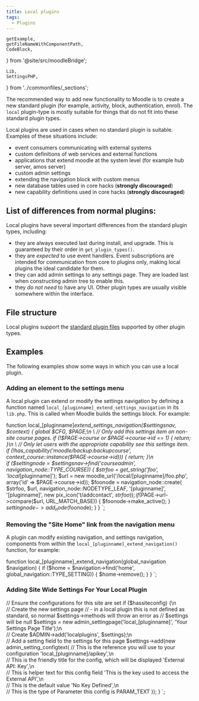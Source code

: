```yaml
---
title: Local plugins
tags:
  - Plugins
---
```


    getExample,
    getFileNameWithComponentPath,
    CodeBlock,
} from '@site/src/moodleBridge';

    Lib,
    SettingsPHP,
} from '../commonfiles/_sections';

The recommended way to add new functionality to Moodle is to create a new standard plugin (for example, activity, block, authentication, enrol). The `local` plugin-type is mostly suitable for things that do not fit into these standard plugin types.

Local plugins are used in cases when no standard plugin is suitable. Examples of these situations include:

- event consumers communicating with external systems
- custom definitions of web services and external functions
- applications that extend moodle at the system level (for example hub server, amos server)
- custom admin settings
- extending the navigation block with custom menus
- new database tables used in core hacks (**strongly discouraged**)
- new capability definitions used in core hacks (**strongly discouraged**)

## List of differences from normal plugins:

Local plugins have several important differences from the standard plugin types, including:

- they are always executed last during install, and upgrade. This is guaranteed by their order in `get_plugin_types()`.
- they are _expected_ to use event handlers. Event subscriptions are intended for communication from core to plugins only, making local plugins the ideal candidate for them.
- they can add admin settings to any settings page. They are loaded last when constructing admin tree to enable this.
- they _do not need_ to have any UI. Other plugin types are usually visible somewhere within the interface.

## File structure

Local plugins support the [standard plugin files](./commonfiles) supported by other plugin types.

## Examples

The following examples show some ways in which you can use a local plugin.

### Adding an element to the settings menu

A local plugin can extend or modify the settings navigation by defining a function named `local_[pluginname]_extend_settings_navigation` in its `lib.php`. This is called when Moodle builds the settings block. For example:

function local_[pluginname]_extend_settings_navigation($settingsnav, $context) {
    global $CFG, $PAGE;\n
\
    // Only add this settings item on non-site course pages.
    if (!$PAGE->course or $PAGE->course->id == 1) {
        return;
    }\n
\
    // Only let users with the appropriate capability see this settings item.
    if (!has_capability('moodle/backup:backupcourse', context_course::instance($PAGE->course->id))) {
        return;
    }\n
\
    if ($settingnode = $settingsnav->find('courseadmin', navigation_node::TYPE_COURSE)) {
        $strfoo = get_string('foo', 'local_[pluginname]');
        $url = new moodle_url('/local/[pluginname]/foo.php', array('id' => $PAGE->course->id));
        $foonode = navigation_node::create(
            $strfoo,
            $url,
            navigation_node::NODETYPE_LEAF,
            '[pluginname]',
            '[pluginname]',
            new pix_icon('t/addcontact', $strfoo)
        );
        if ($PAGE->url->compare($url, URL_MATCH_BASE)) {
            $foonode->make_active();
        }
        $settingnode->add_node($foonode);
    }
}
`;

<Lib
    plugintype='local'
    pluginname='[pluginname]'
    example={settingsNavigationExample}
    description={false}
    open
/>

### Removing the "Site Home" link from the navigation menu

A plugin can modify existing navigation, and settings navigation, components from within the `local_[pluginname]_extend_navigation()` function, for example:

function local_[pluginname]_extend_navigation(global_navigation $navigation) {
    if ($home = $navigation->find('home', global_navigation::TYPE_SETTING)) {
        $home->remove();
    }
}
`;

<Lib
    plugintype='local'
    pluginname='[pluginname]'
    example={modifyNavigationExample}
    description={false}
    open
/>

### Adding Site Wide Settings For Your Local Plugin

// Ensure the configurations for this site are set
if ($hassiteconfig) {\n
\
    // Create the new settings page
    // - in a local plugin this is not defined as standard, so normal $settings->methods will throw an error as
    // $settings will be null
    $settings = new admin_settingpage('local_[pluginname]', 'Your Settings Page Title');\n
\
    // Create
    $ADMIN->add('localplugins', $settings);\n
\
    // Add a setting field to the settings for this page
    $settings->add(new admin_setting_configtext(
        // This is the reference you will use to your configuration
        'local_[pluginname]/apikey',\n
\
        // This is the friendly title for the config, which will be displayed
        'External API: Key',\n
\
        // This is helper text for this config field
        'This is the key used to access the External API',\n
\
        // This is the default value
        'No Key Defined',\n
\
        // This is the type of Parameter this config is
        PARAM_TEXT
    ));
}
`;

<SettingsPHP
    plugintype='local'
    pluginname='[pluginname]'
    example={siteWideSettingsExample}
    description={false}
    open
/>
